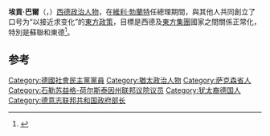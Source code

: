 {{Infobox officeholder
| name                    = 埃貢·巴爾
| native_name             = Egon Bahr
| native_name_lang        = 
| image                   = Bundesarchiv_B_145_Bild-F030521-0007,_Egon_Bahr.jpg
| imagesize               = 
| caption                 = 
| birth_date              = {{birth date|1922|3|28}}
| birth_place             = {{西德}}[[图林根州|图林根州]][[特雷富尔特|特雷富尔特]]
| death_date              = {{death date and age|2015|8|20|1922|3|28}}
| death_place             = {{德國}}[[柏林|柏林]]
| birthname               = Egon Karl-Heinz Bahr
| nationality             = {{德國}}
| party                   = [[德國社會民主黨|德國社會民主黨]]
| residence               = 
| alma_mater              = 
| occupation              = 
}}
'''埃貢·巴爾'''（{{lang-de|Egon Bahr}}，{{bd|1922年|3月28日|2015年|8月20日|catIdx=Bahr}}）[[西德|西德]][[政治人物|政治人物]]，在[[維利·勃蘭特|維利·勃蘭特]]任總理期間，與其他人共同創立了口号为“以接近求变化”的[[東方政策|東方政策]]，目標是西德及[[東方集團|東方集團]]國家之間關係正常化，特別是蘇聯和東德<ref>{{cite book|title=A Dictionary of Political Biography|year=1998|publisher=Oxford University Press|page=27|url=https://www.questia.com/read/34683400/a-dictionary-of-political-biography|author=Dennis Kavanagh|accessdate=31 August 2013|chapter=Bahr, Egon|archive-date=2013-09-21|archive-url=https://web.archive.org/web/20130921064758/http://www.questia.com/read/34683400/a-dictionary-of-political-biography|dead-url=no}}{{Subscription required|via=Questia}}</ref>。

== 参考 ==
{{reflist}}

{{normdaten}}
{{DEFAULTSORT:Bahr, Egon}}
[[Category:德國社會民主黨黨員|Category:德國社會民主黨黨員]]
[[Category:猶太政治人物|Category:猶太政治人物]]
[[Category:萨克森省人|Category:萨克森省人]]
[[Category:石勒苏益格-荷尔斯泰因州联邦议院议员|Category:石勒苏益格-荷尔斯泰因州联邦议院议员]]
[[Category:犹太裔德国人|Category:犹太裔德国人]]
[[Category:德意志联邦共和国政府部长|Category:德意志联邦共和国政府部长]]
{{germany-bio-stub}}